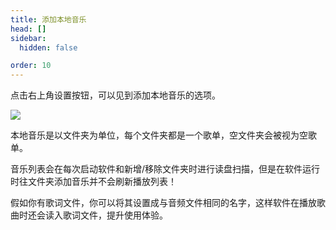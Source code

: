 ```yaml
---
title: 添加本地音乐
head: []
sidebar:
  hidden: false

order: 10
---
```


点击右上角设置按钮，可以见到添加本地音乐的选项。

![](../../../assets/新增功能/3.png)

本地音乐是以文件夹为单位，每个文件夹都是一个歌单，空文件夹会被视为空歌单。

音乐列表会在每次启动软件和新增/移除文件夹时进行读盘扫描，但是在软件运行时往文件夹添加音乐并不会刷新播放列表！

假如你有歌词文件，你可以将其设置成与音频文件相同的名字，这样软件在播放歌曲时还会读入歌词文件，提升使用体验。